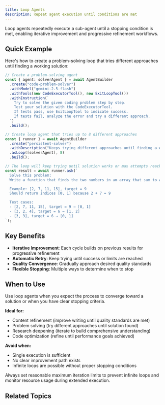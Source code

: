 ```yaml
---
title: Loop Agents
description: Repeat agent execution until conditions are met
---
```



Loop agents repeatedly execute a sub-agent until a stopping condition is met, enabling iterative improvement and progressive refinement workflows.

## Quick Example

Here's how to create a problem-solving loop that tries different approaches until finding a working solution:

```typescript
// Create a problem-solving agent
const { agent: solverAgent } = await AgentBuilder
  .create("code-problem-solver")
  .withModel("gemini-2.5-flash")
  .withTools(new CodeExecutorTool(), new ExitLoopTool())
  .withInstruction(`
    Try to solve the given coding problem step by step.
    Test your solution with the CodeExecutorTool.
    If tests pass, use ExitLoopTool to indicate success.
    If tests fail, analyze the error and try a different approach.
  `)
  .build();

// Create loop agent that tries up to 8 different approaches
const { runner } = await AgentBuilder
  .create("persistent-solver")
  .withDescription("Keeps trying different approaches until finding a working solution")
  .asLoop([solverAgent], 8)
  .build();

// The loop will keep trying until solution works or max attempts reached
const result = await runner.ask(`
  Solve this problem:
  Write a function that finds the two numbers in an array that sum to a target value.

  Example: [2, 7, 11, 15], target = 9
  Should return indices [0, 1] because 2 + 7 = 9

  Test cases:
  - [2, 7, 11, 15], target = 9 → [0, 1]
  - [3, 2, 4], target = 6 → [1, 2]
  - [3, 3], target = 6 → [0, 1]
`);
```

## Key Benefits

- **Iterative Improvement**: Each cycle builds on previous results for progressive refinement
- **Automatic Retry**: Keep trying until success or limits are reached
- **Quality Convergence**: Gradually approach desired quality standards
- **Flexible Stopping**: Multiple ways to determine when to stop

## When to Use

<Callout type="info" title="Convergence Required">
Use loop agents when you expect the process to converge toward a solution or when you have clear stopping criteria.
</Callout>

**Ideal for:**
- Content refinement (improve writing until quality standards are met)
- Problem solving (try different approaches until solution found)
- Research deepening (iterate to build comprehensive understanding)
- Code optimization (refine until performance goals achieved)

**Avoid when:**
- Single execution is sufficient
- No clear improvement path exists
- Infinite loops are possible without proper stopping conditions


<Callout type="warn" title="Loop Safety">
Always set reasonable maximum iteration limits to prevent infinite loops and monitor resource usage during extended execution.
</Callout>

## Related Topics

<Cards>
  <Card
    title="🔗 Sequential Agents"
    description="Execute agents in order for pipeline workflows"
    href="/docs/framework/agents/workflow-agents/sequential-agents"
  />

  <Card
    title="⚡ Parallel Agents"
    description="Run multiple agents simultaneously"
    href="/docs/framework/agents/workflow-agents/parallel-agents"
  />

  <Card
    title="🏗️ Agent Builder"
    description="Fluent API for creating and configuring agents"
    href="/docs/framework/agents/agent-builder"
  />
</Cards>